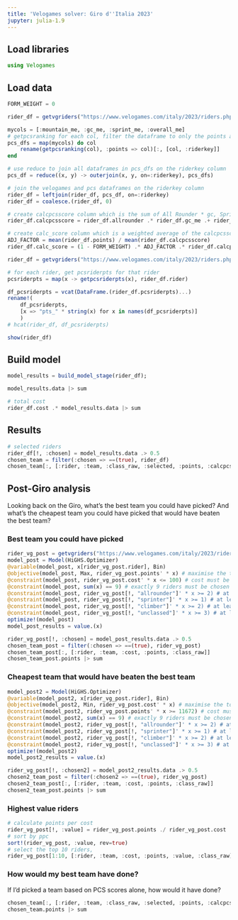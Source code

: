 ```yaml
---
title: 'Velogames solver: Giro d''Italia 2023'
jupyter: julia-1.9
---
```



## Load libraries


```julia
using Velogames
```

## Load data

```julia
FORM_WEIGHT = 0

rider_df = getvgriders("https://www.velogames.com/italy/2023/riders.php")

mycols = [:mountain_me, :gc_me, :sprint_me, :overall_me]
# getpcsranking for each col, filter the dataframe to only the points and riderkey columns, and rename the points column to the col name.
pcs_dfs = map(mycols) do col
    rename(getpcsranking(col), :points => col)[:, [col, :riderkey]]
end

# use reduce to join all dataframes in pcs_dfs on the riderkey column
pcs_df = reduce((x, y) -> outerjoin(x, y, on=:riderkey), pcs_dfs)

# join the velogames and pcs dataframes on the riderkey column
rider_df = leftjoin(rider_df, pcs_df, on=:riderkey)
rider_df = coalesce.(rider_df, 0)

# create calcpcsscore column which is the sum of All Rounder * gc, Sprinter * sprint, Climber * mountain, and Unclassed * overall
rider_df.calcpcsscore = rider_df.allrounder .* rider_df.gc_me .+ rider_df.sprinter .* rider_df.sprint_me .+ rider_df.climber .* rider_df.mountain_me .+ rider_df.unclassed .* rider_df.overall_me

# create calc_score column which is a weighted average of the calcpcsscore and points columns, adjusted for the difference in magnitude
ADJ_FACTOR = mean(rider_df.points) / mean(rider_df.calcpcsscore)
rider_df.calc_score = (1 - FORM_WEIGHT) .* ADJ_FACTOR .* rider_df.calcpcsscore .+ FORM_WEIGHT .* rider_df.points
```

```julia
rider_df = getvgriders("https://www.velogames.com/italy/2023/riders.php")
```

```julia
# for each rider, get pcsriderpts for that rider
pcsriderpts = map(x -> getpcsriderpts(x), rider_df.rider)
```

```julia
df_pcsriderpts = vcat(DataFrame.(rider_df.pcsriderpts)...)
rename!(
    df_pcsriderpts, 
    [x => "pts_" * string(x) for x in names(df_pcsriderpts)]
    )
# hcat(rider_df, df_pcsriderpts)
```

```julia
show(rider_df)
```


## Build model

```julia
model_results = build_model_stage(rider_df);
```

```julia
model_results.data |> sum
```

```julia
# total cost
rider_df.cost .* model_results.data |> sum
```

## Results

```julia
# selected riders
rider_df[!, :chosen] = model_results.data .> 0.5
chosen_team = filter(:chosen => ==(true), rider_df)
chosen_team[:, [:rider, :team, :class_raw, :selected, :points, :calcpcsscore, :cost]]
```

## Post-Giro analysis

Looking back on the Giro, what's the best team you could have picked? And what's the cheapest team you could have picked that would have beaten the best team?

### Best team you could have picked

```julia
rider_vg_post = getvgriders("https://www.velogames.com/italy/2023/riders.php")
model_post = Model(HiGHS.Optimizer)
@variable(model_post, x[rider_vg_post.rider], Bin)
@objective(model_post, Max, rider_vg_post.points' * x) # maximise the total score
@constraint(model_post, rider_vg_post.cost' * x <= 100) # cost must be <= 100
@constraint(model_post, sum(x) == 9) # exactly 9 riders must be chosen
@constraint(model_post, rider_vg_post[!, "allrounder"]' * x >= 2) # at least 2 must be all rounders
@constraint(model_post, rider_vg_post[!, "sprinter"]' * x >= 1) # at least 1 must be a sprinter
@constraint(model_post, rider_vg_post[!, "climber"]' * x >= 2) # at least 2 must be climbers
@constraint(model_post, rider_vg_post[!, "unclassed"]' * x >= 3) # at least 3 must be unclassed
optimize!(model_post)
model_post_results = value.(x)

rider_vg_post[!, :chosen] = model_post_results.data .> 0.5
chosen_team_post = filter(:chosen => ==(true), rider_vg_post)
chosen_team_post[:, [:rider, :team, :cost, :points, :class_raw]]
chosen_team_post.points |> sum
```

### Cheapest team that would have beaten the best team

```julia
model_post2 = Model(HiGHS.Optimizer)
@variable(model_post2, x[rider_vg_post.rider], Bin)
@objective(model_post2, Min, rider_vg_post.cost' * x) # maximise the total score
@constraint(model_post2, rider_vg_post.points' * x >= 11672) # cost must be <= 100
@constraint(model_post2, sum(x) == 9) # exactly 9 riders must be chosen
@constraint(model_post2, rider_vg_post[!, "allrounder"]' * x >= 2) # at least 2 must be all rounders
@constraint(model_post2, rider_vg_post[!, "sprinter"]' * x >= 1) # at least 1 must be a sprinter
@constraint(model_post2, rider_vg_post[!, "climber"]' * x >= 2) # at least 2 must be climbers
@constraint(model_post2, rider_vg_post[!, "unclassed"]' * x >= 3) # at least 3 must be unclassed
optimize!(model_post2)
model_post2_results = value.(x)

rider_vg_post[!, :chosen2] = model_post2_results.data .> 0.5
chosen2_team_post = filter(:chosen2 => ==(true), rider_vg_post)
chosen2_team_post[:, [:rider, :team, :cost, :points, :class_raw]]
chosen2_team_post.points |> sum
```

### Highest value riders

```julia
# calculate points per cost
rider_vg_post[!, :value] = rider_vg_post.points ./ rider_vg_post.cost
# sort by ppc
sort!(rider_vg_post, :value, rev=true)
# select the top 10 riders,
rider_vg_post[1:10, [:rider, :team, :cost, :points, :value, :class_raw]]
```

### How would my best team have done?

If I'd picked a team based on PCS scores alone, how would it have done?

```julia
chosen_team[:, [:rider, :team, :class_raw, :selected, :points, :calcpcsscore, :cost]]
chosen_team.points |> sum
```


